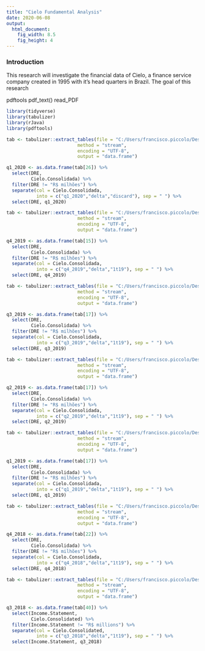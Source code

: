 ```yaml
---
title: "Cielo Fundamental Analysis"
date: 2020-06-08
output:
  html_document:
    fig_width: 8.5
    fig_height: 4
---
```


### **Introduction**

This research will investigate the financial data of Cielo, a finance service company created in 1995 with it's head quarters in Brazil. The goal of this research

pdftools
pdf_text()
read_PDF

```r
library(tidyverse)
library(tabulizer)
library(rJava)
library(pdftools)
```

```r
tab <- tabulizer::extract_tables(file = "C:/Users/francisco.piccolo/Desktop/R/cielo_1T20.pdf",
                          method = "stream",
                          encoding = "UTF-8",
                          output = "data.frame")

q1_2020 <- as.data.frame(tab[26]) %>%
  select(DRE,
         Cielo.Consolidada) %>% 
  filter(DRE != "R$ milhões") %>% 
  separate(col = Cielo.Consolidada,
           into = c("q1_2020","delta","discard"), sep = " ") %>% 
  select(DRE, q1_2020)
```

```r
tab <- tabulizer::extract_tables(file = "C:/Users/francisco.piccolo/Desktop/R/cielo_4T19.pdf",
                          method = "stream",
                          encoding = "UTF-8",
                          output = "data.frame")

q4_2019 <- as.data.frame(tab[15]) %>%
  select(DRE,
         Cielo.Consolidada) %>% 
  filter(DRE != "R$ milhões") %>% 
  separate(col = Cielo.Consolidada,
           into = c("q4_2019","delta","1t19"), sep = " ") %>% 
  select(DRE, q4_2019)
```

```r
tab <- tabulizer::extract_tables(file = "C:/Users/francisco.piccolo/Desktop/R/cielo_3T19.pdf",
                          method = "stream",
                          encoding = "UTF-8",
                          output = "data.frame")

q3_2019 <- as.data.frame(tab[17]) %>%
  select(DRE,
         Cielo.Consolidada) %>% 
  filter(DRE != "R$ milhões") %>% 
  separate(col = Cielo.Consolidada,
           into = c("q3_2019","delta","1t19"), sep = " ") %>% 
  select(DRE, q3_2019)
```

```r
tab <- tabulizer::extract_tables(file = "C:/Users/francisco.piccolo/Desktop/R/cielo_2T19.pdf",
                          method = "stream",
                          encoding = "UTF-8",
                          output = "data.frame")

q2_2019 <- as.data.frame(tab[17]) %>%
  select(DRE,
         Cielo.Consolidada) %>% 
  filter(DRE != "R$ milhões") %>% 
  separate(col = Cielo.Consolidada,
           into = c("q2_2019","delta","1t19"), sep = " ") %>% 
  select(DRE, q2_2019)
```

```r
tab <- tabulizer::extract_tables(file = "C:/Users/francisco.piccolo/Desktop/R/cielo_1T19.pdf",
                          method = "stream",
                          encoding = "UTF-8",
                          output = "data.frame")

q1_2019 <- as.data.frame(tab[17]) %>%
  select(DRE,
         Cielo.Consolidada) %>% 
  filter(DRE != "R$ milhões") %>% 
  separate(col = Cielo.Consolidada,
           into = c("q1_2019","delta","1t19"), sep = " ") %>% 
  select(DRE, q1_2019)
```

```r
tab <- tabulizer::extract_tables(file = "C:/Users/francisco.piccolo/Desktop/R/cielo_4T18.pdf",
                          method = "stream",
                          encoding = "UTF-8",
                          output = "data.frame")

q4_2018 <- as.data.frame(tab[22]) %>%
  select(DRE,
         Cielo.Consolidada) %>% 
  filter(DRE != "R$ milhões") %>% 
  separate(col = Cielo.Consolidada,
           into = c("q4_2018","delta","1t19"), sep = " ") %>% 
  select(DRE, q4_2018)
```

```r
tab <- tabulizer::extract_tables(file = "C:/Users/francisco.piccolo/Desktop/R/cielo_3T18.pdf",
                          method = "stream",
                          encoding = "UTF-8",
                          output = "data.frame")

q3_2018 <- as.data.frame(tab[40]) %>%
  select(Income.Statement,
         Cielo.Consolidated) %>% 
  filter(Income.Statement != "R$ millions") %>% 
  separate(col = Cielo.Consolidated,
           into = c("q3_2018","delta","1t19"), sep = " ") %>% 
  select(Income.Statement, q3_2018)
```


